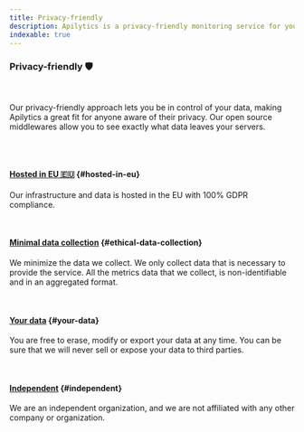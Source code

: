 ```yaml
---
title: Privacy-friendly
description: Apilytics is a privacy-friendly monitoring service for your APIs. All data hosted in EU with full GDPR compliance.
indexable: true
---
```


### Privacy-friendly 🛡️

<br />

<p className="text-xl">
  Our privacy-friendly approach lets you be in control of your data, making Apilytics a great fit
  for anyone aware of their privacy. Our open source middlewares allow you to see exactly what data
  leaves your servers.
</p>

<br />

<MockRequestsTimeFrame />

<br />

#### [Hosted in EU 🇪🇺](#hosted-in-eu) {#hosted-in-eu}

Our infrastructure and data is hosted in the EU with 100% GDPR compliance.

<br />

#### [Minimal data collection](#ethical-data-collection) {#ethical-data-collection}

We minimize the data we collect. We only collect data that is necessary to provide the service.
All the metrics data that we collect, is non-identifiable and in an aggregated format.

<br />

#### [Your data](#your-data) {#your-data}

You are free to erase, modify or export your data at any time.
You can be sure that we will never sell or expose your data to third parties.

<br />

#### [Independent](#independent) {#independent}

We are an independent organization, and we are not affiliated with any other company or organization.
